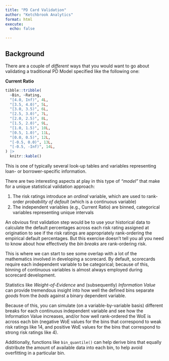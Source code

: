 ```yaml
---
title: "PD Card Validation"
author: "Ketchbrook Analytics"
format: html
execute:
  echo: false

---
```


## Background

There are a couple of *different* ways that you would want to go about validating a traditional PD Model specified like the following one:

**Current Ratio**
```r
tibble::tribble(
  ~Bin, ~Rating,
  "[4.0, Inf)", 4L,
  "[3.5, 4.0)", 5L,
  "[3.0, 3.5)", 6L,
  "[2.5, 3.0)", 7L,
  "[2.0, 2.5)", 8L,
  "[1.5, 2.0)", 9L,
  "[1.0, 1.5)", 10L,
  "[0.5, 1.0)", 11L,
  "[0.0, 0.5)", 12L,
  "[-0.5, 0.0)", 13L,
  "[-0.5, -Inf)", 14L,
) |> 
  knitr::kable()
```

This is one of typically several look-up tables and variables representing loan- or borrower-specific information.

There are two interesting aspects at play in this type of *"model"* that make for a unique statistical validation approach:

1. The risk ratings introduce an *ordinal* variable, which are used to rank-order *probability of default* (which is a continuous variable)
2. The independent variables (e.g., Current Ratio) are binned, categorical variables representing unique intervals

An obvious first validation step would be to use your historical data to calculate the default percentages across each risk rating assigned at origination to see if the risk ratings are appropriately rank-ordering the empirical default percentages. But this exercise doesn't tell you all you need to know about how effectively the *bin breaks* are rank-ordering risk.

This is where we can start to see some overlap with a lot of the mathematics involved in developing a scorecard. By default, scorecards require each independent variable to be categorical; because of this, binning of continuous variables is almost always employed during scorecard development.

Statistics like *Weight-of-Evidence* and (subsequently) *Information Value* can provide tremendous insight into how well the defined bins separate *goods* from the *bads* against a binary dependent variable. 

Because of this, you can simulate (on a variable-by-variable basis) different breaks for each continuous independent variable and see how the Information Value increases, and/or how well rank-ordered the WoE is across each bin (negative WoE values for the bins that correspond to weak risk ratings like 14, and positive WoE values for the bins that correspond to strong risk ratings like 4).

Additionally, functions like `bin_quantile()` can help derive bins that equally distribute the amount of available data into each bin, to help avoid overfitting in a particular bin.




